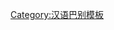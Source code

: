 {{User language-2|zh-jilu|该用户能以'''[[:Category:Zh-jilu-2 使用者|一般]]'''的'''[[:Category:Zh-jilu 使用者|冀鲁官话]]'''进行交流。|官话|13|9}}<noinclude>[[Category:汉语巴别模板]]</noinclude>